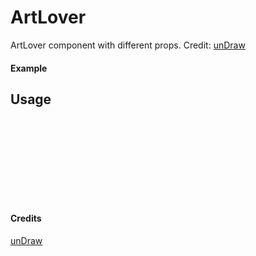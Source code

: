 
<Meta of={ArtLover} title="unDraw/ArtLover" />

# ArtLover

ArtLover component with different props.
Credit: [unDraw](https://undraw.co/illustrations)

#### Example

<Canvas of={ArtLover.Primary} />

## Usage

```ts
import { ArtLover } from "yadl-ui";

const Example = () => {
  return (
      <ArtLover />
  );
};

export default Example;
```

#### Credits
[unDraw](https://undraw.co/illustrations)
